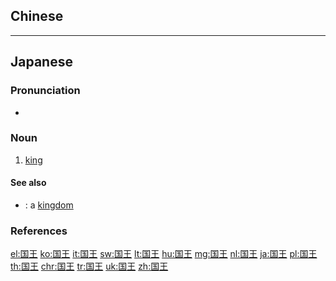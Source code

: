 ==Chinese==
{{zh-see|國王}}

----

==Japanese==
{{ja-kanjitab|こく|おう|yomi=o}}

===Pronunciation===
* {{ja-pron|こくおう|y=o|acc=3|acc_ref=NHK}}

===Noun===
{{ja-noun|こくおう|kyu=國王}}

# [[king]]

====See also====
* {{ja-r|王国|おうこく}}: a [[kingdom]]

===References===
<references/>

[[el:国王]]
[[ko:国王]]
[[it:国王]]
[[sw:国王]]
[[lt:国王]]
[[hu:国王]]
[[mg:国王]]
[[nl:国王]]
[[ja:国王]]
[[pl:国王]]
[[th:国王]]
[[chr:国王]]
[[tr:国王]]
[[uk:国王]]
[[zh:国王]]